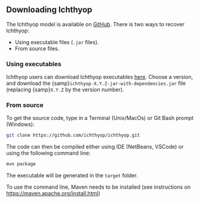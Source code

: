 
## Downloading Ichthyop {#sec-osm-inst}

The Ichthyop model is available on [GitHub](https://github.com/ichthyop/ichthyop). There is two ways to recover Ichthyop:

- Using executable files (`.jar` files).
- From source files.

### Using executables

Ichthyop users can download Ichthyop executables [here](https://github.com/ichthyop/ichthyop/releases). Choose a version, and download the {samp}`ichthyop-X.Y.Z-jar-with-dependencies.jar` file (replacing {samp}`X.Y.Z` by the version number).

### From source

To get the source code, type in a Terminal (Unix/MacOs) or Git Bash prompt (Windows):

```bash
git clone https://github.com/ichthyop/ichthyop.git
```

The code can then be compiled either using IDE (NetBeans, VSCode) or using the following command line:

```bash
mvn package
```

The executable will be generated in the `target` folder.

:::{.callout-warning}
To use the command line, Maven needs to be installed (see instructions on <https://maven.apache.org/install.html>)
:::
